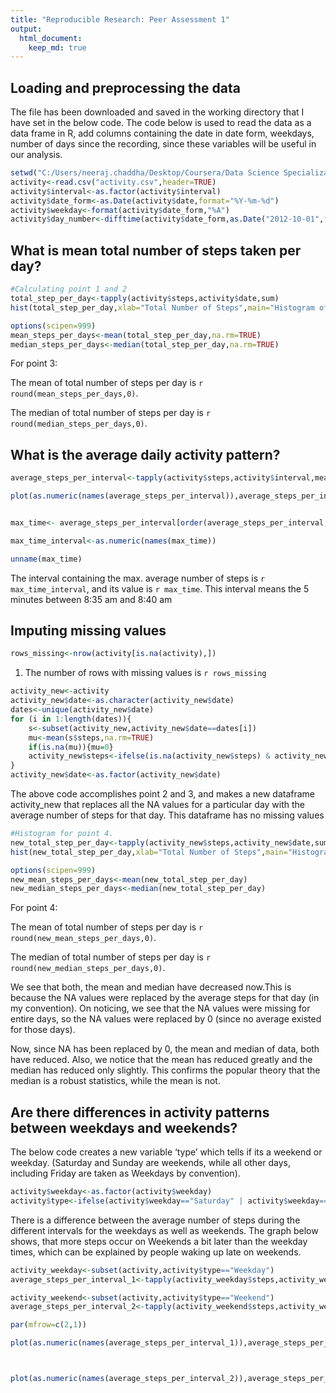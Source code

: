 ```yaml
---
title: "Reproducible Research: Peer Assessment 1"
output: 
  html_document:
    keep_md: true
---
```


## Loading and preprocessing the data

The file has been downloaded and saved in the working directory that I have set in the below code. The code below is used to read the data as a data frame in R, add columns containing the date in date form, weekdays, number of days since the recording, since these variables will be useful in our analysis.

```r
setwd("C:/Users/neeraj.chaddha/Desktop/Coursera/Data Science Specialization JHU/05 Reproducible Research/Project_1")
activity<-read.csv("activity.csv",header=TRUE)
activity$interval<-as.factor(activity$interval)
activity$date_form<-as.Date(activity$date,format="%Y-%m-%d")
activity$weekday<-format(activity$date_form,"%A")
activity$day_number<-difftime(activity$date_form,as.Date("2012-10-01",format="%Y-%m-%d"),units="days") #The variable represents the number of days since beginning.
```



## What is mean total number of steps taken per day?

```r
#Calculating point 1 and 2
total_step_per_day<-tapply(activity$steps,activity$date,sum)
hist(total_step_per_day,xlab="Total Number of Steps",main="Histogram of Total number of Steps")
```

```r
options(scipen=999)
mean_steps_per_days<-mean(total_step_per_day,na.rm=TRUE)
median_steps_per_days<-median(total_step_per_day,na.rm=TRUE)
```

For point 3:

The mean of total number of steps per day is `r round(mean_steps_per_days,0)`.

The median of total number of steps per day is `r round(median_steps_per_days,0)`.


## What is the average daily activity pattern?

```r
average_steps_per_interval<-tapply(activity$steps,activity$interval,mean,na.rm=TRUE)  #This will take the average of steps for all the intervals, averaged over different days.

plot(as.numeric(names(average_steps_per_interval)),average_steps_per_interval,type="l",xlab="The 5-minute time Interval",ylab="Average number of steps taken",main="Average daily activity pattern (Time-Series plot)")


max_time<- average_steps_per_interval[order(average_steps_per_interval,decreasing = TRUE)[1]]

max_time_interval<-as.numeric(names(max_time))

unname(max_time)

```

The interval containing the max. average number of steps is `r max_time_interval`, and its value is `r max_time`. This interval means the 5 minutes between 8:35 am and 8:40 am



## Imputing missing values

```r
rows_missing<-nrow(activity[is.na(activity),])
```
1. The number of rows with missing values is `r rows_missing`

```r
activity_new<-activity
activity_new$date<-as.character(activity_new$date)
dates<-unique(activity_new$date)
for (i in 1:length(dates)){
    s<-subset(activity_new,activity_new$date==dates[i])
    mu<-mean(s$steps,na.rm=TRUE)
    if(is.na(mu)){mu=0}
    activity_new$steps<-ifelse(is.na(activity_new$steps) & activity_new$date==dates[i],mu,activity_new$steps)
}
activity_new$date<-as.factor(activity_new$date)
```

The above code accomplishes point 2 and 3, and makes a new dataframe activity_new that replaces all the NA values for a particular day with the average number of steps for that day. This dataframe has no missing values


```r
#Histogram for point 4.
new_total_step_per_day<-tapply(activity_new$steps,activity_new$date,sum,na.rm=TRUE)
hist(new_total_step_per_day,xlab="Total Number of Steps",main="Histogram of Total number of Steps")
```

```r
options(scipen=999)
new_mean_steps_per_days<-mean(new_total_step_per_day)
new_median_steps_per_days<-median(new_total_step_per_day)
```


For point 4:

The mean of total number of steps per day is `r round(new_mean_steps_per_days,0)`.

The median of total number of steps per day is `r round(new_median_steps_per_days,0)`.

We see that both, the mean and median have decreased now.This is because the NA values were replaced by the average steps for that day (in my convention). On noticing, we see that the NA values were missing for entire days, so the NA values were replaced by 0 (since no average existed for those days).

Now, since NA has been replaced by 0, the mean and median of data, both have reduced.
Also, we notice that the mean has reduced greatly and the median has reduced only slightly. This confirms the popular theory that the median is a robust statistics, while the mean is not.

## Are there differences in activity patterns between weekdays and weekends?


The below code creates a new variable 'type' which tells if its a weekend or weekday. (Saturday and Sunday are weekends, while all other days, including Friday are taken as Weekdays by convention).
```r
activity$weekday<-as.factor(activity$weekday)
activity$type<-ifelse(activity$weekday=="Saturday" | activity$weekday=="Sunday","Weekend","Weekday")
```



There is a difference between the average number of steps during the different intervals for the weekdays as well as weekends. The graph below shows, that more steps occur on Weekends a bit later than the weekday times, which can be explained by people waking up late on weekends. 

```r

activity_weekday<-subset(activity,activity$type=="Weekday")
average_steps_per_interval_1<-tapply(activity_weekday$steps,activity_weekday$interval,mean,na.rm=TRUE)  #This will take the average of steps for all the intervals, averaged over different days.

activity_weekend<-subset(activity,activity$type=="Weekend")
average_steps_per_interval_2<-tapply(activity_weekend$steps,activity_weekend$interval,mean,na.rm=TRUE)  #This will take the average of steps for all the intervals, averaged over different days.

par(mfrow=c(2,1))

plot(as.numeric(names(average_steps_per_interval_1)),average_steps_per_interval_1,type="l",xlab="The 5-minute time Interval",ylab="Average number of steps taken",main="Weekday_Average daily activity pattern (Time-Series plot)")



plot(as.numeric(names(average_steps_per_interval_2)),average_steps_per_interval_2,type="l",xlab="The 5-minute time Interval",ylab="Average number of steps taken",main="Weekend_Average daily activity pattern (Time-Series plot)")
```







